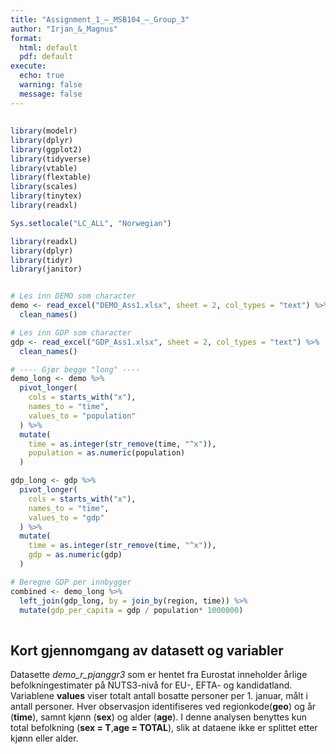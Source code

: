 ```yaml
---
title: "Assignment_1_—_MSB104_—_Group_3"
author: "Irjan_&_Magnus"
format:
  html: default
  pdf: default
execute:
  echo: true
  warning: false
  message: false
---
```


## 

```r
library(modelr)
library(dplyr)
library(ggplot2)
library(tidyverse)
library(vtable)
library(flextable)
library(scales)
library(tinytex)
library(readxl)
```

```r
Sys.setlocale("LC_ALL", "Norwegian")
```

```r
library(readxl)
library(dplyr)
library(tidyr)
library(janitor)


# Les inn DEMO som character
demo <- read_excel("DEMO_Ass1.xlsx", sheet = 2, col_types = "text") %>%
  clean_names()

# Les inn GDP som character
gdp <- read_excel("GDP_Ass1.xlsx", sheet = 2, col_types = "text") %>%
  clean_names()


```

```r
# ---- Gjør begge "long" ----
demo_long <- demo %>%
  pivot_longer(
    cols = starts_with("x"),
    names_to = "time",
    values_to = "population"
  ) %>%
  mutate(
    time = as.integer(str_remove(time, "^x")),
    population = as.numeric(population)
  )

gdp_long <- gdp %>%
  pivot_longer(
    cols = starts_with("x"),
    names_to = "time",
    values_to = "gdp"
  ) %>%
  mutate(
    time = as.integer(str_remove(time, "^x")),
    gdp = as.numeric(gdp)
  )

```

```r
# Beregne GDP per innbygger 
combined <- demo_long %>%
  left_join(gdp_long, by = join_by(region, time)) %>%
  mutate(gdp_per_capita = gdp / population* 1000000)
  
```

## Kort gjennomgang av datasett og variabler

Datasette *demo_r_pjanggr3* som er hentet fra Eurostat inneholder årlige befolkningestimater på NUTS3-nivå for EU-, EFTA- og kandidatland. Variablene **values** viser totalt antall bosatte personer per 1. januar, målt i antall personer. Hver observasjon identifiseres ved regionkode(**geo**) og år (**time**), samnt kjønn (**sex**) og alder (**age**). I denne analysen benyttes kun total befolkning (**sex = T**,**age = TOTAL**), slik at dataene ikke er splittet etter kjønn eller alder.















